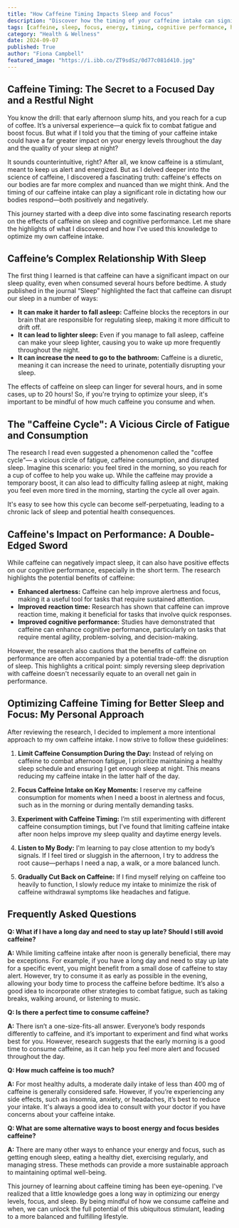 ```yaml
---
title: "How Caffeine Timing Impacts Sleep and Focus"
description: "Discover how the timing of your caffeine intake can significantly impact your sleep quality and cognitive performance. Learn about the science behind caffeine's effects and strategies to optimize your consumption for a focused day and a restful night."
tags: [caffeine, sleep, focus, energy, timing, cognitive performance, health, lifestyle, wellbeing, productivity, alertness, circadian rhythm, sleep cycle, coffee, tea, energy drinks, nutrition, habits]
category: "Health & Wellness"
date: 2024-09-07
published: True
author: "Fiona Campbell"
featured_image: "https://i.ibb.co/ZT9sdSz/0d77c081d410.jpg"
---
```


## Caffeine Timing: The Secret to a Focused Day and a Restful Night

You know the drill:  that early afternoon slump hits, and you reach for a cup of coffee. It’s a universal experience—a quick fix to combat fatigue and boost focus. But what if I told you that the timing of your caffeine intake could have a far greater impact on your energy levels throughout the day and the quality of your sleep at night? 

It sounds counterintuitive, right?  After all, we know caffeine is a stimulant, meant to keep us alert and energized. But as I delved deeper into the science of caffeine, I discovered a fascinating truth: caffeine's effects on our bodies are far more complex and nuanced than we might think. And the timing of our caffeine intake can play a significant role in dictating how our bodies respond—both positively and negatively.

This journey started with a deep dive into some fascinating research reports on the effects of caffeine on sleep and cognitive performance.  Let me share the highlights of what I discovered and how I’ve used this knowledge to optimize my own caffeine intake. 

##  Caffeine’s Complex Relationship With Sleep

The first thing I learned is that caffeine can have a significant impact on our sleep quality, even when consumed several hours before bedtime.  A study published in the journal “Sleep” highlighted the fact that caffeine can disrupt our sleep in a number of ways:

* **It can make it harder to fall asleep:**  Caffeine blocks the receptors in our brain that are responsible for regulating sleep, making it more difficult to drift off. 
* **It can lead to lighter sleep:**  Even if you manage to fall asleep, caffeine can make your sleep lighter, causing you to wake up more frequently throughout the night.
* **It can increase the need to go to the bathroom:**  Caffeine is a diuretic, meaning it can increase the need to urinate, potentially disrupting your sleep.

The effects of caffeine on sleep can linger for several hours, and in some cases, up to 20 hours!  So, if you're trying to optimize your sleep, it's important to be mindful of how much caffeine you consume and when. 

## The "Caffeine Cycle": A Vicious Circle of Fatigue and Consumption

The research I read even suggested a phenomenon called the "coffee cycle"— a vicious circle of fatigue, caffeine consumption, and disrupted sleep.  Imagine this scenario: you feel tired in the morning, so you reach for a cup of coffee to help you wake up.  While the caffeine may provide a temporary boost, it can also lead to difficulty falling asleep at night, making you feel even more tired in the morning, starting the cycle all over again. 

It's easy to see how this cycle can become self-perpetuating, leading to a chronic lack of sleep and potential health consequences.  

## Caffeine's Impact on Performance: A Double-Edged Sword

While caffeine can negatively impact sleep, it can also have positive effects on our cognitive performance, especially in the short term.  The research highlights the potential benefits of caffeine:

* **Enhanced alertness:** Caffeine can help improve alertness and focus, making it a useful tool for tasks that require sustained attention.
* **Improved reaction time:**  Research has shown that caffeine can improve reaction time, making it beneficial for tasks that involve quick responses.
* **Improved cognitive performance:** Studies have demonstrated that caffeine can enhance cognitive performance, particularly on tasks that require mental agility, problem-solving, and decision-making.

However, the research also cautions that the benefits of caffeine on performance are often accompanied by a potential trade-off:  the disruption of sleep. This highlights a critical point: simply reversing sleep deprivation with caffeine doesn't necessarily equate to an overall net gain in performance.  

## Optimizing Caffeine Timing for Better Sleep and Focus: My Personal Approach

After reviewing the research, I decided to implement a more intentional approach to my own caffeine intake. I now strive to follow these guidelines:

1. **Limit Caffeine Consumption During the Day:** Instead of relying on caffeine to combat afternoon fatigue, I prioritize maintaining a healthy sleep schedule and ensuring I get enough sleep at night. This means reducing my caffeine intake in the latter half of the day.

2. **Focus Caffeine Intake on Key Moments:**  I reserve my caffeine consumption for moments when I need a boost in alertness and focus, such as in the morning or during mentally demanding tasks.

3. **Experiment with Caffeine Timing:** I’m still experimenting with different caffeine consumption timings, but I’ve found that limiting caffeine intake after noon helps improve my sleep quality and daytime energy levels.

4. **Listen to My Body:**  I'm learning to pay close attention to my body’s signals.  If I feel tired or sluggish in the afternoon, I try to address the root cause—perhaps I need a nap, a walk, or a more balanced lunch.

5. **Gradually Cut Back on Caffeine:** If I find myself relying on caffeine too heavily to function, I slowly reduce my intake to minimize the risk of caffeine withdrawal symptoms like headaches and fatigue.

##  Frequently Asked Questions

**Q: What if I have a long day and need to stay up late? Should I still avoid caffeine?**

**A:** While limiting caffeine intake after noon is generally beneficial, there may be exceptions.  For example, if you have a long day and need to stay up late for a specific event, you might benefit from a small dose of caffeine to stay alert. However, try to consume it as early as possible in the evening, allowing your body time to process the caffeine before bedtime. It’s also a good idea to incorporate other strategies to combat fatigue, such as taking breaks, walking around, or listening to music.

**Q: Is there a perfect time to consume caffeine?**

**A:** There isn’t a one-size-fits-all answer.  Everyone’s body responds differently to caffeine, and it’s important to experiment and find what works best for you. However, research suggests that the early morning is a good time to consume caffeine, as it can help you feel more alert and focused throughout the day.

**Q: How much caffeine is too much?**

**A:** For most healthy adults, a moderate daily intake of less than 400 mg of caffeine is generally considered safe. However, if you’re experiencing any side effects, such as insomnia, anxiety, or headaches, it’s best to reduce your intake. It's always a good idea to consult with your doctor if you have concerns about your caffeine intake.

**Q: What are some alternative ways to boost energy and focus besides caffeine?**

**A:**  There are many other ways to enhance your energy and focus, such as getting enough sleep, eating a healthy diet, exercising regularly, and managing stress. These methods can provide a more sustainable approach to maintaining optimal well-being. 

This journey of learning about caffeine timing has been eye-opening. I've realized that a little knowledge goes a long way in optimizing our energy levels, focus, and sleep.  By being mindful of how we consume caffeine and when, we can unlock the full potential of this ubiquitous stimulant, leading to a more balanced and fulfilling lifestyle.